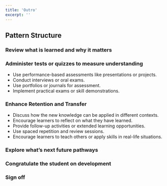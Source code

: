 ```yaml
---
title: 'Outro'
excerpt: ''
---
```

## Pattern Structure

### Review what is learned and why it matters

### Administer tests or quizzes to measure understanding

- Use performance-based assessments like presentations or projects.
- Conduct interviews or oral exams.
- Use portfolios or journals for assessment.
- Implement practical exams or skill demonstrations.

### Enhance Retention and Transfer

- Discuss how the new knowledge can be applied in different contexts.
- Encourage learners to reflect on what they have learned.
- Provide follow-up activities or extended learning opportunities.
- Use spaced repetition and review sessions.
- Encourage learners to teach others or apply skills in real-life situations.

### Explore what’s next future pathways

### Congratulate the student on development

### Sign off